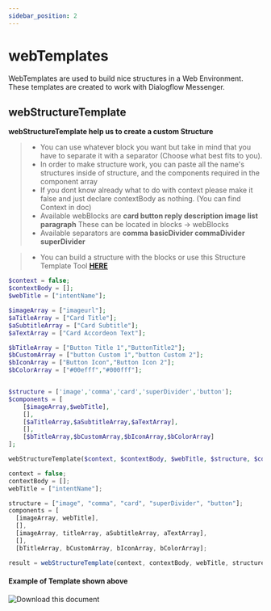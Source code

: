 ```yaml
---
sidebar_position: 2
---
```


# webTemplates


WebTemplates are used to build nice structures in a Web Environment. These templates are created to work with Dialogflow Messenger.

## webStructureTemplate

**webStructureTemplate help us to create a custom Structure**

> - You can use whatever block you want but take in mind that you have to separate it with a separator (Choose what best fits to you).
> - In order to make structure work, you can paste all the name's structures inside of structure, and the components required in the component array
> - If you dont know already what to do with context please make it false and just declare contextBody as nothing. (You can find Context in doc)
> - Available webBlocks are **card button reply description image list paragraph** These can be located in blocks -> webBlocks
> - Available separators are **comma basicDivider commaDivider superDivider**

> - You can build a structure with the blocks or use this Structure Template Tool [**HERE**](https://github.com/)

<Tabs>
<TabItem value="php" label="PHP">

```php
$context = false;
$contextBody = [];
$webTitle = ["intentName"];

$imageArray = ["imageurl"];
$aTitleArray = ["Card Title"];
$aSubtitleArray = ["Card Subtitle"];
$aTextArray = ["Card Accordeon Text"];

$bTitleArray = ["Button Title 1","ButtonTitle2"];
$bCustomArray = ["button Custom 1","button Custom 2"];
$bIconArray = ["Button Icon","Button Icon 2"];
$bColorArray = ["#00efff","#000fff"];


$structure = ['image','comma','card','superDivider','button'];
$components = [
    [$imageArray,$webTitle],
    [],
    [$aTitleArray,$aSubtitleArray,$aTextArray],
    [],
    [$bTitleArray,$bCustomArray,$bIconArray,$bColorArray]
];

webStructureTemplate($context, $contextBody, $webTitle, $structure, $components);
```

</TabItem>
<TabItem value="nodejs" label="Node.js">

```js
context = false;
contextBody = [];
webTitle = ["intentName"];

structure = ["image", "comma", "card", "superDivider", "button"];
components = [
  [imageArray, webTitle],
  [],
  [imageArray, titleArray, aSubtitleArray, aTextArray],
  [],
  [bTitleArray, bCustomArray, bIconArray, bColorArray];

result = webStructureTemplate(context, contextBody, webTitle, structure, components);
```

</TabItem>
</Tabs>

#### Example of Template shown above

![Download this document](./../../../static/img/templates/imageAccordeonButtonTemplate.jpg)

<!-- ## **Deprecated**

#### webDescriptionTemplate

**Description template for web**

> - If you dont know already what to do with context please make it false and just declare contextBody as nothing. (You can find Context in doc)

<Tabs>
<TabItem value="php" label="PHP">

```php
$context = false;
$contextBody = array();
$webTitle = array("intentName");

$dTitleArray = array("Description Title 1");
$dTextArray = array("Description text 1");

webDescriptionTemplate($context,$contextBody,$webTitle,$dTitleArray,$dTextArray);
```

</TabItem>
<TabItem value="nodejs" label="Node.js">

```nodejs
ALPHA
```

</TabItem>
</Tabs>

### webParagraphTemplate

**Paragraph template for web**

> - If you dont know already what to do with context please make it false and just declare contextBody as nothing. (You can find Context in doc)

<Tabs>
<TabItem value="php" label="PHP">

```php
$context = false;
$contextBody = array();
$webTitle = array("intentName");

$pTitleArray = array("Title1");
$pSubtitleArray = array("Subtitle1");

webParagraphTemplate($context,$contextBody,$webTitle,$pTitleArray,$pSubtitleArray);
```

</TabItem>
<TabItem value="nodejs" label="Node.js">

```nodejs
ALPHA
```

</TabItem>
</Tabs>

### webChipsTemplate

**Chip template for web**

> - If you dont know already what to do with context please make it false and just declare contextBody as nothing. (You can find Context in doc)

<Tabs>
<TabItem value="php" label="PHP">

```php
$context = false;
$contextBody = array();
$webTitle = array("intentName");

$cTitleArray = array("Chip 1 Title","Chip 2 Title");
$cImageArray = array("https://chip1urlimage.com","https://chip2urlimage.com");
$cCustomArray = array("chip1Custom","https://chipurl.com");

webChipsTemplate($context,$contextBody,$webTitle,$cTitleArray,$cImageArray,$cCustomArray);
```

</TabItem>
<TabItem value="nodejs" label="Node.js">

```nodejs
ALPHA
```

</TabItem>
</Tabs>

### webAccordeonTemplate

**Accordeon template for web**

> - If you dont know already what to do with context please make it false and just declare contextBody as nothing. (You can find Context in doc)

<Tabs>
<TabItem value="php" label="PHP">

```php
$context = false;
$contextBody = array();
$webTitle = array("intentName");

$aImageArray = array("https://chip1urlimage.com");
$aTitleArray = array("Title");
$aSubtitleArray = array("Subtitle");
$aTextArray = array("Text");

webAccordeonTemplate($context,$contextBody,$webTitle,$aImageArray,$aTitleArray,$aSubtitleArray,$aTextArray);
```

</TabItem>
<TabItem value="nodejs" label="Node.js">

```nodejs
ALPHA
```

</TabItem>
</Tabs>

### webButtonTemplate

**Button template for web**

> - If you dont know already what to do with context please make it false and just declare contextBody as nothing. (You can find Context in doc)

<Tabs>
<TabItem value="php" label="PHP">

```php
$context = false;
$contextBody = array();
$webTitle = array("intentName");

$bTitleArray = array("Button 1 Title","Button 2 Title");
$bCustomArray = array("Button 1 Custom","https://buttonurl.com");
$bIconArray = array("button1Icon","home");
$bColorArray = array("$red","#fff");

webButtonTemplate($context,$contextBody,$webTitle,$bTitleArray,$bCustomArray,$bIconArray,$bColorArray);
```

</TabItem>
<TabItem value="nodejs" label="Node.js">

```nodejs
ALPHA
```

</TabItem>
</Tabs>

### webImageTemplate

**Image template for web**

> - If you dont know already what to do with context please make it false and just declare contextBody as nothing. (You can find Context in doc)

<Tabs>
<TabItem value="php" label="PHP">

```php
$context = false;
$contextBody = array();
$webTitle = array("intentName");

$iImageArray = array("https://imageurl.com");


webImageTemplate($context,$contextBody,$webTitle,$iImageArray);
```

</TabItem>
<TabItem value="nodejs" label="Node.js">

```nodejs
ALPHA
```

</TabItem>
</Tabs>

### webListTemplate

**List template for web**

> - If you dont know already what to do with context please make it false and just declare contextBody as nothing. (You can find Context in doc)

<Tabs>
<TabItem value="php" label="PHP">

```php
$context = false;
$contextBody = array();
$webTitle = array("intentName");

$lTitleArray = array("List Title Array","List Title Array");
$lSubtitleArray = array("List Subtitle Array","List Subtitle Array");
$lImageArray = array("https://listimageurl.com","https://listimageurl.com");
$lCustomArray = array("listEvent","https://google.com");

webListTemplate($context,$contextBody,$webTitle,$lTitleArray,$lSubtitleArray,$lImageArray,$lCustomArray);
```

</TabItem>
<TabItem value="nodejs" label="Node.js">

```nodejs
ALPHA
```

</TabItem>
</Tabs>

### webImageAccordeonButtonTemplate

**Card template for web**

> - If you dont know already what to do with context please make it false and just declare contextBody as nothing. (You can find Context in doc)

<Tabs>
<TabItem value="php" label="PHP">

```php
$context = false;
$contextBody = array();
$webTitle = array("intentName");

$aImageArray = array("https://chip1urlimage.com");
$aTitleArray = array("Title");
$aSubtitleArray = array("Subtitle");
$aTextArray = array("Text");

$bTitleArray = array("Button 1 Title","Button 2 Title");
$bCustomArray = array("Button 1 Custom","https://buttonurl.com");
$bIconArray = array("button1Icon","home");
$bColorArray = array("$red","#fff");

webImageAccordeonButtonTemplate($context,$contextBody,$webTitle,$aImageArray,$aTitleArray,$aSubtitleArray,$aTextArray,$bTitleArray,$bCustomArray,$bIconArray,$bColorArray);
```

</TabItem>
<TabItem value="nodejs" label="Node.js">

```nodejs
ALPHA
```

</TabItem>
</Tabs> -->
